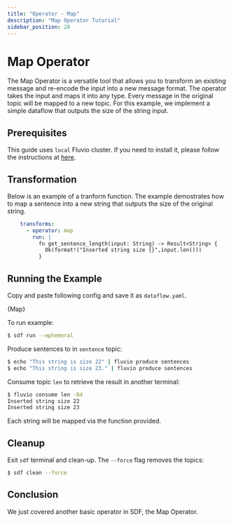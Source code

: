 ```yaml
---
title: "Operator - Map"
description: "Map Operator Tutorial"
sidebar_position: 20
---
```


# Map Operator

The Map Operator is a versatile tool that allows you to transform an existing message and re-encode the input into a new message format.  The operator takes the input and maps it into any type. Every message in the original topic will be mapped to a new topic. For this example, we implement a simple dataflow that outputs the size of the string input. 

## Prerequisites

This guide uses `local` Fluvio cluster. If you need to install it, please follow the instructions at [here][installation].

## Transformation

Below is an example of a tranform function. The example demostrates how to map a sentence into a new string that outputs the size of the original string.

```YAML
    transforms:
      - operator: map 
        run: |
          fn get_sentence_length(input: String) -> Result<String> {
            Ok(format!("Inserted string size {}",input.len()))
          }
```

## Running the Example

Copy and paste following config and save it as `dataflow.yaml`.


<CodeBlock language="yaml">{Map}</CodeBlock>

To run example:
```bash copy="cmd"
$ sdf run --ephemeral
```

Produce sentences to in `sentence` topic:

```bash copy="cmd"
$ echo "This string is size 22" | fluvio produce sentences
$ echo "This string is size 23." | fluvio produce sentences
```

Consume topic `len` to retrieve the result in another terminal:

```bash copy="cmd"
$ fluvio consume len -Bd
Inserted string size 22
Inserted string size 23
```

Each string will be mapped via the function provided.


## Cleanup

Exit `sdf` terminal and clean-up. The `--force` flag removes the topics:

```bash copy="cmd"
$ sdf clean --force
```


## Conclusion

We just covered another basic operator in SDF, the Map Operator. 

[installation]: /docs/fluvio/quickstart#install-fluvio
